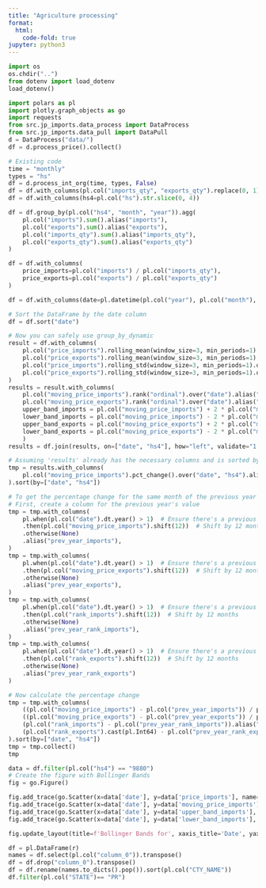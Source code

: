```yaml
---
title: "Agriculture processing"
format:
  html:
    code-fold: true
jupyter: python3
---
```


```python
import os
os.chdir("..")
from dotenv import load_dotenv
load_dotenv()
```

```python
import polars as pl
import plotly.graph_objects as go
import requests
from src.jp_imports.data_process import DataProcess
from src.jp_imports.data_pull import DataPull
d = DataProcess("data/")
df = d.process_price().collect()
```


```python
# Existing code
time = "monthly"
types = "hs"
df = d.process_int_org(time, types, False)
df = df.with_columns(pl.col("imports_qty", "exports_qty").replace(0, 1))
df = df.with_columns(hs4=pl.col("hs").str.slice(0, 4))

df = df.group_by(pl.col("hs4", "month", "year")).agg(
    pl.col("imports").sum().alias("imports"),
    pl.col("exports").sum().alias("exports"), 
    pl.col("imports_qty").sum().alias("imports_qty"), 
    pl.col("exports_qty").sum().alias("exports_qty")
)

df = df.with_columns(
    price_imports=pl.col("imports") / pl.col("imports_qty"),
    price_exports=pl.col("exports") / pl.col("exports_qty")
)

df = df.with_columns(date=pl.datetime(pl.col("year"), pl.col("month"), 1))

# Sort the DataFrame by the date column
df = df.sort("date")

# Now you can safely use group_by_dynamic
result = df.with_columns(
    pl.col("price_imports").rolling_mean(window_size=3, min_periods=1).over("hs4").alias("moving_price_imports"),
    pl.col("price_exports").rolling_mean(window_size=3, min_periods=1).over("hs4").alias("moving_price_exports"), 
    pl.col("price_imports").rolling_std(window_size=3, min_periods=1).over("hs4").alias("moving_price_imports_std"),
    pl.col("price_exports").rolling_std(window_size=3, min_periods=1).over("hs4").alias("moving_price_exports_std"), 
)
results = result.with_columns(
    pl.col("moving_price_imports").rank("ordinal").over("date").alias("rank_imports").cast(pl.Int64), 
    pl.col("moving_price_exports").rank("ordinal").over("date").alias("rank_exports").cast(pl.Int64),
    upper_band_imports = pl.col("moving_price_imports") + 2 * pl.col("moving_price_imports_std"),
    lower_band_imports = pl.col("moving_price_imports") - 2 * pl.col("moving_price_imports_std"),
    upper_band_exports = pl.col("moving_price_exports") + 2 * pl.col("moving_price_exports_std"),
    lower_band_exports = pl.col("moving_price_exports") - 2 * pl.col("moving_price_exports_std"),
    )
results = df.join(results, on=["date", "hs4"], how="left", validate="1:1")

# Assuming 'results' already has the necessary columns and is sorted by date and hs4
tmp = results.with_columns(
    pl.col("moving_price_imports").pct_change().over("date", "hs4").alias("pct_change_imports")
).sort(by=["date", "hs4"])

# To get the percentage change for the same month of the previous year
# First, create a column for the previous year's value
tmp = tmp.with_columns(
    pl.when(pl.col("date").dt.year() > 1)  # Ensure there's a previous year to compare
    .then(pl.col("moving_price_imports").shift(12))  # Shift by 12 months
    .otherwise(None)
    .alias("prev_year_imports"), 
)
tmp = tmp.with_columns(
    pl.when(pl.col("date").dt.year() > 1)  # Ensure there's a previous year to compare
    .then(pl.col("moving_price_exports").shift(12))  # Shift by 12 months
    .otherwise(None)
    .alias("prev_year_exports"), 
)
tmp = tmp.with_columns(
    pl.when(pl.col("date").dt.year() > 1)  # Ensure there's a previous year to compare
    .then(pl.col("rank_imports").shift(12))  # Shift by 12 months
    .otherwise(None)
    .alias("prev_year_rank_imports"), 
)
tmp = tmp.with_columns(
    pl.when(pl.col("date").dt.year() > 1)  # Ensure there's a previous year to compare
    .then(pl.col("rank_exports").shift(12))  # Shift by 12 months
    .otherwise(None)
    .alias("prev_year_rank_exports") 
)

# Now calculate the percentage change
tmp = tmp.with_columns(
    ((pl.col("moving_price_imports") - pl.col("prev_year_imports")) / pl.col("prev_year_imports")).alias("pct_change_imports_year_over_year"),
    ((pl.col("moving_price_exports") - pl.col("prev_year_exports")) / pl.col("prev_year_exports")).alias("pct_change_exports_year_over_year"),
    (pl.col("rank_imports") - pl.col("prev_year_rank_imports")).alias("rank_imports_change_year_over_year"),
    (pl.col("rank_exports").cast(pl.Int64) - pl.col("prev_year_rank_exports").cast(pl.Int64)).alias("rank_exports_change_year_over_year")
).sort(by=["date", "hs4"])
tmp = tmp.collect()
tmp
```

```python
data = df.filter(pl.col("hs4") == "9880")
# Create the figure with Bollinger Bands
fig = go.Figure()

fig.add_trace(go.Scatter(x=data['date'], y=data['price_imports'], name='Value Growth'))
fig.add_trace(go.Scatter(x=data['date'], y=data['moving_price_imports'], name='Mean'))
fig.add_trace(go.Scatter(x=data['date'], y=data['upper_band_imports'], name='Upper'))
fig.add_trace(go.Scatter(x=data['date'], y=data['lower_band_imports'], name='Lower'))

fig.update_layout(title=f'Bollinger Bands for', xaxis_title='Date', yaxis_title='Value')
```

```python
df = pl.DataFrame(r)
names = df.select(pl.col("column_0")).transpose()
df = df.drop("column_0").transpose()
df = df.rename(names.to_dicts().pop()).sort(pl.col("CTY_NAME"))
df.filter(pl.col("STATE")== "PR")
```